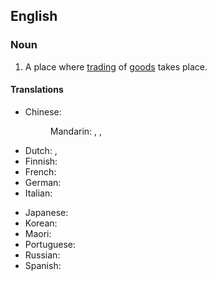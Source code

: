 ==English==
{{wikipedia}}

===Noun===
{{en-noun}}

# A place where [[trading]] of [[goods]] takes place.
#: {{ux|en|He runs a small '''trading post''' in the vicinity of New Hampshire.}}

====Translations====
{{trans-top|place where trading of goods takes place}}
* Chinese:
*: Mandarin: {{t|cmn|貿易站|sc=Hani}}, {{t|cmn|贸易站|tr=màoyìzhàn|sc=Hani}}, {{t|cmn|交易站|tr=jiāoyìzhàn|sc=Hani}}
* Dutch: {{t|nl|handelspost|c}}, {{t|nl|handelsplaats|m|f}}
* Finnish: {{t|fi|kauppapaikka}}
* French: {{t+|fr|comptoir|m}}
* German: {{t-needed|de}}
* Italian: {{t|it|base commerciale|f}}
{{trans-mid}}
* Japanese: {{t-needed|ja}}
* Korean: {{t-needed|ko}}
* Maori: {{t|mi|wharehokohoko}}
* Portuguese: {{t|pt|[[entreposto]] [[comercial]]|m}}
* Russian: {{t-needed|ru}}
* Spanish: {{t|es|puesto comercial|m}}
{{trans-bottom}}